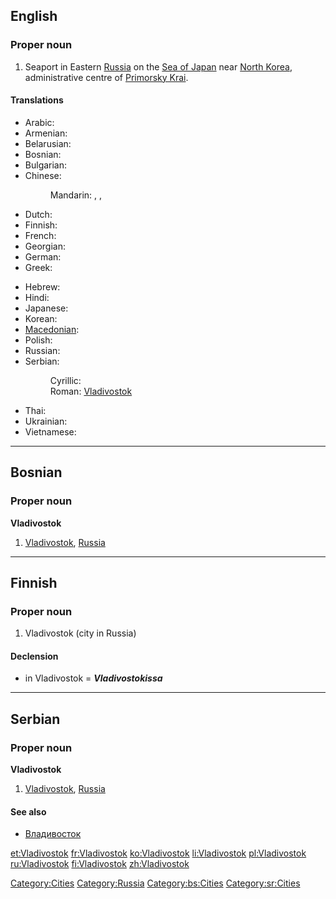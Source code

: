 ==English==
{{wikipedia}}

===Proper noun===
{{en-proper noun}}

# Seaport in Eastern [[Russia]] on the [[Sea of Japan]] near [[North Korea]], administrative centre of [[Primorsky Krai]].

====Translations====
{{trans-top|seaport in Russia}}
* Arabic: {{t|ar|فلاديفوستوك|m|tr=fladifustuuk}}
* Armenian: {{t-|hy|Վլադիվոստոկ|tr=Vladivostok}}
* Belarusian: {{t|be|Уладзівасток|m|tr=Uladzivastók|xs=Belarusian}}
* Bosnian: {{t-|bs|Vladivostok|m}}
* Bulgarian: {{t-|bg|Владивосток|m|tr=Vladivostók}}
* Chinese:
*: Mandarin: {{t-|cmn|符拉迪沃斯托克|tr=Fúlādíwòsītuōkè|sc=Hani}},  {{t|cmn|海參崴|sc=Hani}},  {{t|cmn|海参崴|tr=Hǎishēnwǎi|sc=Hani}}
* Dutch: {{t-|nl|Vladivostok}}
* Finnish: {{t+|fi|Vladivostok}}
* French: {{t+|fr|Vladivostok|m}}
* Georgian: {{t|ka|ვლადივოსტოკი|tr=vladivostoki|sc=Geor|xs=Georgian}}
* German: {{t-|de|Wladiwostok|n}}
* Greek: {{t|el|Βλαδιβοστόκ|tr=Vladivostók}}
{{trans-mid}}
* Hebrew: {{t|he|ולדיווסטוק}}
* Hindi: {{t|hi|व्लादिवोस्तोक|tr=vlādivōstōk|xs=Hindi}}
* Japanese: {{t-|ja|ウラジオストク|tr=Urajiosutoku}}
* Korean: {{t+|ko|블라디보스토크|tr=Beulladiboseutokeu|sc=Hang}}
* [[Macedonian]]: {{t-|mk|Владивосток|m|tr=Vladivóstok}}
* Polish: {{t-|pl|Władywostok|m}}
* Russian: {{t+|ru|Владивосток|m|tr=Vladivostók}}
* Serbian:
*: Cyrillic: {{t-|sr|Владивосток|m|sc=Cyrl}}
*: Roman: [[Vladivostok#Serbian|Vladivostok]] {{m}}
* Thai: {{t|th|วลาดิวอสต๊อก|tr=wá-laa-dì-wor-òk}}
* Ukrainian: {{t-|uk|Владивосток|m|tr=Vladyvostók|xs=Ukrainian}}
* Vietnamese: {{t-|vi|Vladivostok|xs=Vietnamese}}
{{trans-bottom}}

[[Category:Cities]]
[[Category:Russia]]

----

==Bosnian==

===Proper noun===
'''Vladivostok''' {{m}}

# [[Vladivostok#English|Vladivostok]], [[Russia]]

[[Category:bs:Cities]]

----

==Finnish==

===Proper noun===
{{infl|fi|proper noun}}

# Vladivostok (city in Russia)

====Declension====
* in Vladivostok = '''''Vladivostokissa'''''
{{fi-decl-risti|Vladivostok|nopl=1}}

----

==Serbian==

===Proper noun===
'''Vladivostok''' {{m}}

# [[Vladivostok#English|Vladivostok]], [[Russia]]

====See also====
* [[Владивосток#Serbian|Владивосток]]

[[Category:sr:Cities]]

[[et:Vladivostok]]
[[fr:Vladivostok]]
[[ko:Vladivostok]]
[[li:Vladivostok]]
[[pl:Vladivostok]]
[[ru:Vladivostok]]
[[fi:Vladivostok]]
[[zh:Vladivostok]]
